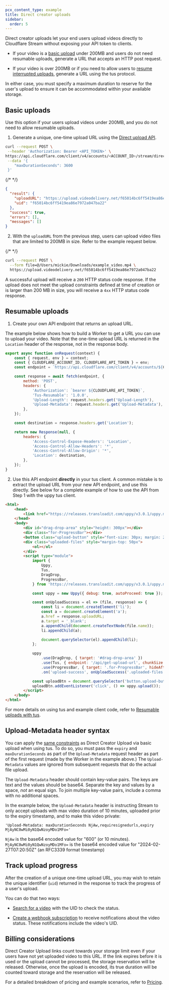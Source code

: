 ```yaml
---
pcx_content_type: example
title: Direct creator uploads
sidebar:
  order: 5
---
```


Direct creator uploads let your end users upload videos directly to Cloudflare Stream without exposing your API token to clients.

- If your video is a [basic upload](/stream/uploading-videos/direct-creator-uploads/#basic-uploads) under 200MB and users do not need resumable uploads, generate a URL that accepts an HTTP post request.

- If your video is over 200MB or if you need to allow users to [resume interrupted uploads](/stream/uploading-videos/direct-creator-uploads/#resumable-uploads), generate a URL using the tus protocol.

In either case, you must specify a maximum duration to reserve for the user's upload to ensure it can be accommodated within your available storage.

## Basic uploads

Use this option if your users upload videos under 200MB, and you do not need to allow resumable uploads.

1. Generate a unique, one-time upload URL using the [Direct upload API](/api/operations/stream-videos-upload-videos-via-direct-upload-ur-ls). 

```sh title="Generate upload"
curl --request POST \
 --header 'Authorization: Bearer <API_TOKEN>' \
https://api.cloudflare.com/client/v4/accounts/<ACCOUNT_ID>/stream/direct_upload \
 --data '{
    "maxDurationSeconds": 3600
 }'
```

{/* <!-- videodelivery.net is correct domain. See STREAM-4364 --> */}

```json output {3}
{
  "result": {
    "uploadURL": "https://upload.videodelivery.net/f65014bc6ff5419ea86e7972a047ba22",
    "uid": "f65014bc6ff5419ea86e7972a047ba22"
  },
  "success": true,
  "errors": [],
  "messages": []
}
```

2. With the `uploadURL` from the previous step, users can upload video files that are limited to 200MB in size. Refer to the example request below.

{/* <!-- videodelivery.net is correct domain. See STREAM-4364 --> */}

```bash {3} title="Upload a video to the unique one-time upload URL" 
curl --request POST \
  --form file=@/Users/mickie/Downloads/example_video.mp4 \
  https://upload.videodelivery.net/f65014bc6ff5419ea86e7972a047ba22
```

A successful upload will receive a `200` HTTP status code response. If the upload does not meet
the upload constraints defined at time of creation or is larger than 200 MB in size, you will receive a `4xx` HTTP status code response.

## Resumable uploads

1. Create your own API endpoint that returns an upload URL.

The example below shows how to build a Worker to get a URL you can use to upload your video. Note that the one-time upload URL is returned in the `Location` header of the response, not in the response body.

```javascript {23} title="Example API endpoint"
export async function onRequest(context) {
	const { request, env } = context;
	const { CLOUDFLARE_ACCOUNT_ID, CLOUDFLARE_API_TOKEN } = env;
	const endpoint = `https://api.cloudflare.com/client/v4/accounts/${CLOUDFLARE_ACCOUNT_ID}/stream?direct_user=true`;

	const response = await fetch(endpoint, {
		method: 'POST',
		headers: {
			'Authorization': `bearer ${CLOUDFLARE_API_TOKEN}`,
			'Tus-Resumable': '1.0.0',
			'Upload-Length': request.headers.get('Upload-Length'),
			'Upload-Metadata': request.headers.get('Upload-Metadata'),
		},
	});

	const destination = response.headers.get('Location');

	return new Response(null, {
		headers: {
			'Access-Control-Expose-Headers': 'Location',
			'Access-Control-Allow-Headers': '*',
			'Access-Control-Allow-Origin': '*',
			'Location': destination,
		},
	});
}
```

2. Use this API endpoint **directly** in your tus client. A common mistake is to extract the upload URL from your new API endpoint, and use this directly. See below for a complete example of how to use the API from Step 1 with the uppy tus client.

```html {35} title="Upload a video using the uppy tus client"
<html>
	<head>
		<link href="https://releases.transloadit.com/uppy/v3.0.1/uppy.min.css" rel="stylesheet" />
	</head>
	<body>
		<div id="drag-drop-area" style="height: 300px"></div>
		<div class="for-ProgressBar"></div>
		<button class="upload-button" style="font-size: 30px; margin: 20px">Upload</button>
		<div class="uploaded-files" style="margin-top: 50px">
			<ol></ol>
		</div>
		<script type="module">
			import {
				Uppy,
				Tus,
				DragDrop,
				ProgressBar,
			} from 'https://releases.transloadit.com/uppy/v3.0.1/uppy.min.mjs';

			const uppy = new Uppy({ debug: true, autoProceed: true });

			const onUploadSuccess = el => (file, response) => {
				const li = document.createElement('li');
				const a = document.createElement('a');
				a.href = response.uploadURL;
				a.target = '_blank';
				a.appendChild(document.createTextNode(file.name));
				li.appendChild(a);

				document.querySelector(el).appendChild(li);
			};

			uppy
				.use(DragDrop, { target: '#drag-drop-area' })
				.use(Tus, { endpoint: '/api/get-upload-url', chunkSize: 150 * 1024 * 1024 })
				.use(ProgressBar, { target: '.for-ProgressBar', hideAfterFinish: false })
				.on('upload-success', onUploadSuccess('.uploaded-files ol'));

			const uploadBtn = document.querySelector('button.upload-button');
			uploadBtn.addEventListener('click', () => uppy.upload());
		</script>
	</body>
</html>
```

For more details on using tus and example client code, refer to [Resumable uploads with tus](/stream/uploading-videos/upload-video-file/#resumable-uploads-with-tus-for-large-files).

## Upload-Metadata header syntax

You can apply the [same constraints](/api/operations/stream-videos-upload-videos-via-direct-upload-ur-ls) as Direct Creator Upload via basic upload when using tus. To do so, you must pass the `expiry` and `maxDurationSeconds` as part of the `Upload-Metadata` request header as part of the first request (made by the Worker in the example above.) The `Upload-Metadata` values are ignored from subsequent requests that do the actual file upload.

The `Upload-Metadata` header should contain key-value pairs. The keys are text and the values should be base64. Separate the key and values by a space, *not* an equal sign. To join multiple key-value pairs, include a comma with no additional spaces.

In the example below, the `Upload-Metadata` header is instructing Stream to only accept uploads with max video duration of 10 minutes, uploaded prior to the expiry timestamp, and to make this video private:

`'Upload-Metadata: maxDurationSeconds NjAw,requiresignedurls,expiry MjAyNC0wMi0yN1QwNzoyMDo1MFo='`

`NjAw` is the base64 encoded value for "600" (or 10 minutes).
`MjAyNC0wMi0yN1QwNzoyMDo1MFo=` is the base64 encoded value for "2024-02-27T07:20:50Z" (an RFC3339 format timestamp)

## Track upload progress

After the creation of a unique one-time upload URL, you may wish to retain the unique identifier (`uid`) returned in the response to track the progress of a user's upload.

You can do that two ways:

- [Search for a video](/stream/manage-video-library/searching/) with the UID
   to check the status.

- [Create a webhook subscription](/stream/manage-video-library/using-webhooks/) to receive notifications about the video status. These notifications include the video's UID.

## Billing considerations

Direct Creator Upload links count towards your storage limit even if your users have not yet uploaded video to this URL. If the link expires before it is used or the upload cannot be processed, the storage reservation will be released. Otherwise, once the upload is encoded, its true duration will be counted toward storage and the reservation will be released.

For a detailed breakdown of pricing and example scenarios, refer to [Pricing](/stream/pricing/).
